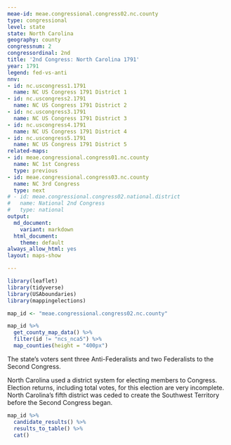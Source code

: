 ```yaml
---
meae-id: meae.congressional.congress02.nc.county
type: congressional
level: state
state: North Carolina
geography: county
congressnum: 2
congressordinal: 2nd
title: '2nd Congress: North Carolina 1791'
year: 1791
legend: fed-vs-anti
nnv:
- id: nc.uscongress1.1791
  name: NC US Congress 1791 District 1
- id: nc.uscongress2.1791
  name: NC US Congress 1791 District 2
- id: nc.uscongress3.1791
  name: NC US Congress 1791 District 3
- id: nc.uscongress4.1791
  name: NC US Congress 1791 District 4
- id: nc.uscongress5.1791
  name: NC US Congress 1791 District 5
related-maps:
- id: meae.congressional.congress01.nc.county
  name: NC 1st Congress
  type: previous
- id: meae.congressional.congress03.nc.county
  name: NC 3rd Congress
  type: next
# - id: meae.congressional.congress02.national.district
#   name: National 2nd Congress
#   type: national
output:
  md_document:
    variant: markdown
  html_document:
    theme: default
always_allow_html: yes
layout: maps-show

---
```


```r
library(leaflet)
library(tidyverse)
library(USAboundaries)
library(mappingelections)

map_id <- "meae.congressional.congress02.nc.county"
```

<div class="map">

```r
map_id %>%
  get_county_map_data() %>%
  filter(id != "ncs_nca5") %>% 
  map_counties(height = "400px")
```

</div>

The state's voters sent three Anti-Federalists and two Federalists to the Second Congress. 

North Carolina used a district system for electing members to Congress. Election returns, including total votes, for this election are very incomplete. North Carolina's fifth district was ceded to create the Southwest Territory before the Second Congress began.

<div class="results-table">

```r
map_id %>%
  candidate_results() %>%
  results_to_table() %>%
  cat()
```

</div>
